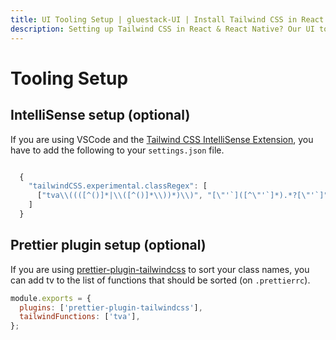 ```yaml
---
title: UI Tooling Setup | gluestack-UI | Install Tailwind CSS in React 
description: Setting up Tailwind CSS in React & React Native? Our UI tooling guide simplifies Tailwind installation. Learn how to install Tailwind in just a few steps!.
---
```



<Meta title="with-nativewind/Home/Getting Started/Tooling Setup" />

# Tooling Setup

## IntelliSense setup (optional)

If you are using VSCode and the [Tailwind CSS IntelliSense Extension](https://marketplace.visualstudio.com/items?itemName=bradlc.vscode-tailwindcss), you have to add the following to your `settings.json` file.

```js

  {
    "tailwindCSS.experimental.classRegex": [
      ["tva\\((([^()]*|\\([^()]*\\))*)\\)", "[\"'`]([^\"'`]*).*?[\"'`]"]
    ]
  }

```

## Prettier plugin setup (optional)

If you are using [prettier-plugin-tailwindcss](https://github.com/tailwindlabs/prettier-plugin-tailwindcss) to sort your class names, you can add tv to the list of functions that should be sorted (on `.prettierrc`).

```jsx
module.exports = {
  plugins: ['prettier-plugin-tailwindcss'],
  tailwindFunctions: ['tva'],
};
```
